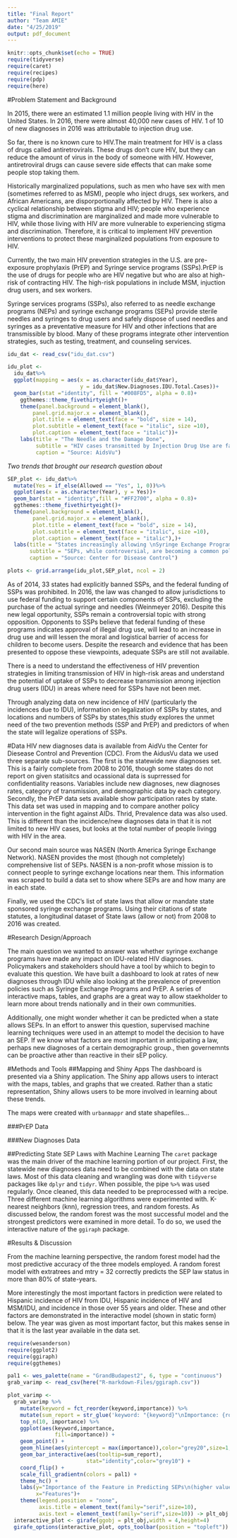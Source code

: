 ```yaml
---
title: "Final Report"
author: "Team AMIE"
date: "4/25/2019"
output: pdf_document
---
```


```r
knitr::opts_chunk$set(echo = TRUE)
require(tidyverse)
require(caret)
require(recipes)
require(pdp)
require(here)
```

#Problem Statement and Background

In 2015, there were an estimated 1.1 million people living with HIV in the United States. In 2016, there were almost 40,000 new cases of HIV. 1 of 10 of new diagnoses in 2016 was attributable to injection drug use.  

So far, there is no known cure to HIV.The main treatment for HIV is a class of drugs called antiretrovirals. These drugs don’t cure HIV, but they can reduce the amount of virus in the body of someone with HIV. However, antiretroviral drugs can cause severe side effects that can make some people stop taking them. 

Historically marginalized populations, such as men who have sex with men (sometimes referred to as MSM), people who inject drugs, sex workers, and African Americans, are disporportionally affected by HIV. There is also a cyclical relationship between stigma and HIV; people who experience stigma and discrimination are marginalized and made more vulnerable to HIV, while those living with HIV are more vulnerable to experiencing stigma and discrimination. Therefore, it is critical to implement HIV prevention interventions to protect these marginalized populations from exposure to HIV. 

Currently, the two main HIV prevention strategies in the U.S. are pre-exposure prophylaxis (PrEP) and Syringe service programs (SSPs).PrEP is the use of drugs for people who are HIV negative but who are also at high-risk of contracting HIV. The high-risk populations in include MSM, injuction drug users, and sex workers. 

Syringe services programs (SSPs), also referred to as needle exchange programs (NEPs) and syringe exchange programs (SEPs)  provide sterile needles and syringes to drug users and safely dispose of used needles and syringes as a preventative measure for HIV and other infections that are transmissible by blood. Many of these programs integrate other intervention strategies, such as testing, treatment, and counseling services. 

```r
idu_dat <- read_csv("idu_dat.csv")

idu_plot <- 
  idu_dat%>%
  ggplot(mapping = aes(x = as.character(idu_dat$Year),
                       y = idu_dat$New.Diagnoses.IDU.Total.Cases))+
  geom_bar(stat ="identity", fill = "#008FD5", alpha = 0.8)+
    ggthemes::theme_fivethirtyeight()+
    theme(panel.background = element_blank(),
        panel.grid.major.x = element_blank(),
        plot.title = element_text(face = "bold", size = 14),
        plot.subtitle = element_text(face = "italic", size =10),
        plot.caption = element_text(face = "italic"))+
    labs(title = "The Needle and the Damage Done",
         subtitle = "HIV cases transmitted by Injection Drug Use are falling",
         caption = "Source: AidsVu")
```

*Two trends that brought our research question about*
```r
SEP_plot <- idu_dat%>%
  mutate(Yes = if_else(Allowed == "Yes", 1, 0))%>%
  ggplot(aes(x = as.character(Year), y = Yes))+
  geom_bar(stat = "identity",fill = "#FF2700", alpha = 0.8)+
  ggthemes::theme_fivethirtyeight()+
  theme(panel.background = element_blank(),
        panel.grid.major.x = element_blank(),
        plot.title = element_text(face = "bold", size = 14),
        plot.subtitle = element_text(face = "italic", size =10),
        plot.caption = element_text(face = "italic"),)+
  labs(title = "States increasingly allowing \nSyringe Exchange Programs",
       subtitle = "SEPs, while controversial, are becoming a common policy tool",
       caption = "Source: Center for Disease Control")
```
```r
plots <- grid.arrange(idu_plot,SEP_plot, ncol = 2)
```
As of 2014, 33 states had explicitly banned SSPs, and the federal funding of SSPs was prohibited.  In 2016, the law was changed to allow jurisdictions to use federal funding to support certain components of SSPs, excluding the purchase of the actual syringe and needles (Weinmeyer 2016). Despite this new legal opportunity, SSPs remain a controversial topic with strong opposition. Opponents to SSPs believe that federal funding of these programs indicates approval of illegal drug use, will lead to an increase in drug use and will lessen the moral and logistical barrier of access for children to become users. Despite the research and evidence that has been presented to oppose these viewpoints, adequate SSPs are still not available. 

There is a need to understand the effectiveness of HIV prevention strategies in limiting transmission of HIV in high-risk areas and understand the potential of uptake of SSPs to decrease transmission among injection drug users (IDU) in areas where need for SSPs have not been met. 

Through analyzing data on new incidence of HIV (particularly the incidences due to IDU), information on legalization of SSPs by states, and locations and numbers of SSPs by states,this study explores the unmet need of the two prevention methods (SSP and PrEP) and predictors of when the state will legalize operations of SSPs.  

#Data 
HIV new diagnoses data is available from AidVu the Center for Diesease Control and Prevention (CDC). From the AidusVu data we used three separate sub-sources. The first is the statewide new diagnoses set. This is a fairly complete from 2008 to 2016, though some states do not report on given statisitcs and ocassional data is suprressed for confidentiality reasons. Variables include new diagnoses, new diagnoses rates, category of transmission, and demographic data by each category. Secondly, the PrEP data sets available show participation rates by state. This data set was used in mapping and to compare another policy intervention in the fight against AIDs. Thrid, Prevalence data was also used. This is different than the incidence/new diagnoses data in that it is not limited to new HIV cases, but looks at the total number of people livingg with HIV in the area. 

Our second main source was NASEN (North America Syringe Exchange Network). NASEN provides the most (though not completely) comprehensive list of SEPs. NASEN is a non-profit whose mission is to connect people to syringe exchange locations near them. This information was scraped to build a data set to show where SEPs are and how many are in each state.

Finally, we used the CDC's list of state laws that allow or mandate state sponsored syringe exchange programs. Using their citations of state statutes, a longitudinal dataset of State laws (allow or not) from 2008 to 2016 was created. 

#Research Design/Approach

The main question we wanted to answer was whether syringe exchange programs have made any impact on IDU-related HIV diagnoses. Policymakers and stakeholders should have a tool by whiich to begin to evaluate this question. We have built a dashboard to look at rates of new diagnoses through IDU while also looking at the prevalence of prevention policies such as Syringe Exchange Programs and PrEP. A series of interactive maps, tables, and graphs are a great way to allow staekholder to learn more about trends nationally and in their own communities. 

Additionally, one might wonder whether it can be predicted when a state allows SEPs. In an effort to answer this question, supervised machine learning techniques were used in an attempt to model the decision to have an SEP. If we know what factors are most important in anticipating a law, perhaps new diagnoses of a certain demographic group., then governemnts can be proactive ather than reactive in their sEP policy. 

#Methods and Tools
##Mapping and Shiny Apps
The dashboard is presented via a Shiny application. The Shiny app allows users to interact with the maps, tables, and graphs that we created. Rather than a static representation, Shiny allows users to be more involved in learning about these trends.

The maps were created with `urbanmappr` and state shapefiles...

###PrEP Data

###New Diagnoses Data

##Predicting State SEP Laws with Machine Learning
The `caret` package was the main driver of the machine learning portion of our project. First, the statewide new diagnoses data need to be combined with the data on state laws. Most of this data cleaning and wrangling was done with `tidyverse` packages like `dplyr` and `tidyr`. When possible, the pipe `%>%` was used regularly. Once cleaned, this data needed to be preprocessed with a recipe. Three different machine learning algorithms were experimented with. K-nearest neighbors (knn), regression trees, and random forests. As discussed below, the random forest was the most successful model and the strongest predictors were examined in more detail. To do so, we used the interactive nature of the `ggiraph` package. 

#Results & Discussion

From the machine learning perspective, the random forest model had the most predictive accuracy of the three models employed. A random forest model with extratrees and mtry = 32 correctly predicts the SEP law status in more than 80% of state-years.

More interestingly the most important factors in prediction were related to Hispanic incidence of HIV from IDU, Hispanic incidence of HIV and MSM/IDU, and incidence in those over 55 years and older. These and other factors are demonstrated in the interactive model (shown in static form) below. The year was given as most important factor, but this makes sense in that it is the last year available in the data set. 

```r
require(wesanderson)
require(ggplot2)
require(ggiraph)
require(ggthemes)

pal1 <- wes_palette(name = "GrandBudapest2", 6, type = "continuous")
grab_varimp <- read_csv(here("R-markdown-Files/ggiraph.csv"))
```
```r
plot_varimp <- 
  grab_varimp %>% 
    mutate(keyword = fct_reorder(keyword,importance)) %>% 
    mutate(sum_report = str_glue('keyword: "{keyword}"\nImportance: {round(importance,2)}%')) %>% 
    top_n(10, importance) %>% 
    ggplot(aes(keyword,importance,
               fill=importance)) +
    geom_point() +
    geom_hline(aes(yintercept = max(importance)),color="grey20",size=1,alpha=.25) +
    geom_bar_interactive(aes(tooltip=sum_report),
                         stat="identity",color="grey10") + 
    coord_flip() +
    scale_fill_gradientn(colors = pal1) +
    theme_hc() +
    labs(y="Importance of the Feature in Predicting SEPs\n(higher values == more important)",
         x="Features")+
    theme(legend.position = "none",
          axis.title = element_text(family="serif",size=10),
          axis.text = element_text(family="serif",size=10)) -> plt_obj
  interactive_plot <- girafe(ggobj = plt_obj,width = 4,height=4)
  girafe_options(interactive_plot, opts_toolbar(position = "topleft"))

```